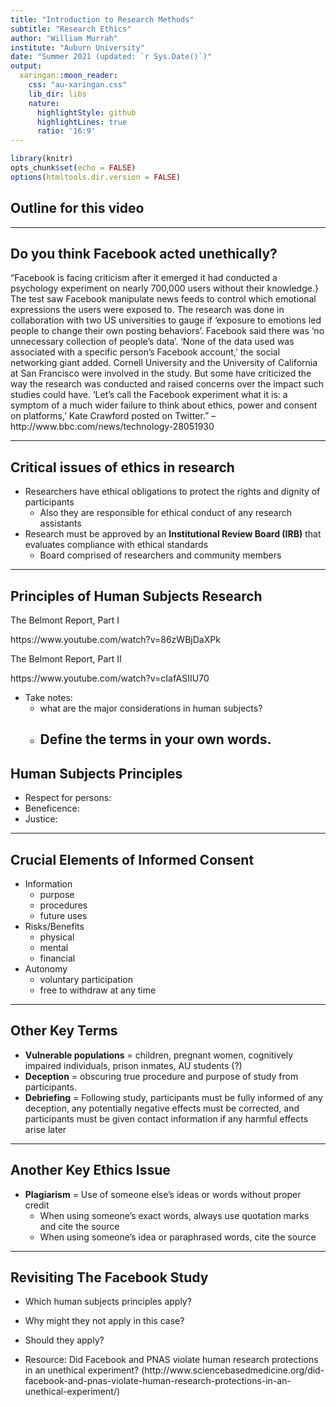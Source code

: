 ```yaml
---
title: "Introduction to Research Methods"
subtitle: "Research Ethics"
author: "William Murrah"
institute: "Auburn University"
date: "Summer 2021 (updated: `r Sys.Date()`)"
output:
  xaringan::moon_reader:
    css: "au-xaringan.css"
    lib_dir: libs
    nature:
      highlightStyle: github
      highlightLines: true
      ratio: '16:9'
---
```



```r
library(knitr)
opts_chunk$set(echo = FALSE)
options(htmltools.dir.version = FALSE)
```

## Outline for this video




---

## Do you think Facebook acted unethically?


"Facebook is facing criticism after it emerged it had conducted a psychology experiment on nearly 700,000 users without their knowledge.} The test saw Facebook manipulate news feeds to control which emotional expressions the users were exposed to. The research was done in collaboration with two US universities to gauge if ‘exposure to emotions led people to change their own posting behaviors’. 
Facebook said there was ‘no unnecessary collection of people's data’. ‘None of the data used was associated with a specific person's Facebook account,’ the social networking giant added.
Cornell University and the University of California at San Francisco were involved in the study.
But some have criticized the way the research was conducted and raised concerns over the impact such studies could have.
‘Let's call the Facebook experiment what it is: a symptom of a much wider failure to think about ethics, power and consent on platforms,’ Kate Crawford posted on Twitter.” 
--http://www.bbc.com/news/technology-28051930

---

## Critical issues of ethics in research

* Researchers have ethical obligations to protect the rights and dignity of participants
     + Also they are responsible for ethical conduct of any research assistants
     
* Research must be approved by an **Institutional Review Board (IRB)** that evaluates compliance with ethical standards
     + Board comprised of researchers and community members
     
---

## Principles of Human Subjects Research

The Belmont Report, Part I

https://www.youtube.com/watch?v=86zWBjDaXPk

The Belmont Report, Part II

https://www.youtube.com/watch?v=cIafASIIU70

* Take notes:
     + what are the major considerations in human subjects? 
     + Define the terms in your own words.
---

## Human Subjects Principles

\pause

* Respect for persons: 
* Beneficence: 
* Justice:

---

## Crucial Elements of Informed Consent

* Information
     + purpose
     + procedures
     + future uses
* Risks/Benefits
     + physical
     + mental
     + financial
* Autonomy
     + voluntary participation
     + free to withdraw at any time

---

## Other Key Terms

* **Vulnerable populations** = children, pregnant women, cognitively impaired individuals, prison inmates, AU students (?)
* **Deception** = obscuring true procedure and purpose of study from participants. 
* **Debriefing** = Following study, participants must be fully informed of any deception, any potentially negative effects must be corrected, and participants must be given contact information if any harmful effects arise later
 
---

## Another Key Ethics Issue
* **Plagiarism** = Use of someone else’s ideas or words without proper credit
     + When using someone’s exact words, always use quotation marks and cite the source
     + When using someone’s idea or paraphrased words, cite the source

---

## Revisiting The Facebook Study

* Which human subjects principles apply?
* Why might they not apply in this case?
* Should they apply?

* Resource: Did Facebook and PNAS violate human research protections in an unethical experiment? (http://www.sciencebasedmedicine.org/did-facebook-and-pnas-violate-human-research-protections-in-an-unethical-experiment/)
